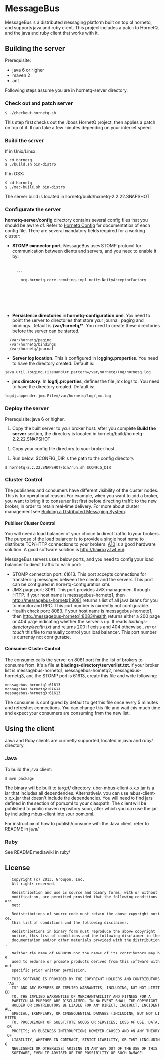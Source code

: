 =MessageBus=

MessageBus is a distributed messaging platform built on top of hornetq, and supports java and ruby client. This project includes a patch to HornetQ, and the java and ruby client that works with it.

==Building the server==
Prerequisite: 
* java 6 or higher
* maven 2
* ant

Following steps assume you are in hornetq-server directory.

===Check out and patch server===
 $ ./checkout-hornetq.sh

This step first checks out the Jboss HornetQ project, then applies a patch on top of it. It can take a few minutes depending on your internet speed.

===Build the server===
If in Unix/Linux:

 $ cd hornetq
 $ ./build.sh bin-distro

If in OSX:

 $ cd hornetq
 $ ./mac-build.sh bin-distro

The server build is located in hornetq/build/hornetq-2.2.22.SNAPSHOT

===Configurate the server===
'''hornetq-server/config''' directory contains several config files that you should be aware of. Refer to [[http://docs.jboss.org/hornetq/2.2.14.Final/user-manual/en/html/configuration-index.html|Hornetq Config]] for documentation of each config file. There are several mandatory fields required for a working cluster:

*'''STOMP connector port'''. MessageBus uses STOMP protocol for communication between clients and servers, and you need to enable it by:
    <acceptors>
      ...
      <acceptor name="stomp-acceptor">
        <factory-class>org.hornetq.core.remoting.impl.netty.NettyAcceptorFactory</factory-class>
         <param key="host"  value="${hornetq.remoting.netty.host:0.0.0.0}"/>
        <param key="protocol" value="stomp" />
        <param key="port" value="61613" />
        <param key="use-nio" value="true" />
      </acceptor>
    </acceptors>
*'''Persistence directories''' in '''hornetq-configuration.xml'''. You need to point the server to directories that store your journal, paging and bindings. Default is '''/var/hornetq/*'''. You need to create these directories before the server can be started.
   <paging-directory>/var/hornetq/paging</paging-directory>
   <bindings-directory>/var/hornetq/bindings</bindings-directory>
   <journal-directory>/var/hornetq/journal</journal-directory>
*'''Server log location'''. This is configured in '''logging.properties'''. You need to have the directory created. Default is:
 java.util.logging.FileHandler.pattern=/var/hornetq/log/hornetq.log
*'''jmx directory'''. In '''log4j.properties''', defines the file jmx logs to. You need to have the directory created. Default is:
 log4j.appender.jmx.File=/var/hornetq/log/jmx.log

===Deploy the server===

Prerequisite: java 6 or higher.

#Copy the built server to your broker host. After you complete '''Build the server''' section, the directory is located in hornetq/build/hornetq-2.2.22.SNAPSHOT

#Copy your config file directory to your broker host. 

#Run below. $CONFIG_DIR is the path to the config directory.
 $ hornetq-2.2.22.SNAPSHOT/bin/run.sh $CONFIG_DIR

===Cluster Control===
The publishers and consumers have different visibility of the cluster nodes. This is for operational reason. For example, when you want to add a broker, you want to bring it to consumer list first before directing traffic to the new broker, in order to retain real-time delivery. For more about cluster management see [[https://engineering.groupon.com/2013/hornetq/building-a-distributed-messaging-system/|Building a Distributed Messaging System]].

====Publiser Cluster Control====
You will need a load balancer of your choice to direct traffic to your brokers. The purpose of the load balancer is to provide a single host name to distribute TCP/HTTP connections to your brokers. [[http://www.a10networks.com/|A10]] is a good hardware solution. A good software solution is [[Haproxy|http://haproxy.1wt.eu/]].

MessageBus servers uses below ports, and you need to config your load balancer to direct traffic to each port:

*STOMP connection port: 61613. This port accepts connections for transferring messages between the clients and the servers. This port can be configured in hornetq-configuration.xml.
*JMX page port: 8081. This port provides JMX management through HTTP. If your host name is messagebus-hornetq1, then http://messagebus-hornetq1:8081 returns a list of all java beans for you to monitor and RPC. This port number is currently not configurable.
*Health check port: 8083. If your host name is messagebus-hornetq1, then http://messagebus-hornetq1:8083/health returns either a 200 page or 404 page indicating whether the server is up. It reads ''bindings-directory/health.txt'' and returns 200 if exists and 404 otherwise.. ''rm'' or ''touch'' this file to manually control your load balancer. This port number is currently not configurable.

====Consumer Cluster Control====
The consumer calls the server on 8081 port for the list of brokers to consume from. It's a file at '''bindings-directory/serverlist.txt'''. If your broker list is messagebus-hornetq1, messagebus-hornetq2, messagebus-hornetq3, and the STOMP port is 61613, create this file and write following:

 messagebus-hornetq1:61613
 messagebus-hornetq2:61613
 messagebus-hornetq3:61613

The consumer is configured by default to get this file once every 5 minutes and refreshes connections. You can change this file and wait this much time and expect your consumers are consuming from the new list.

==Using the client==
Java and Ruby clients are currnetly supported, located in java/ and ruby/ directory.

===Java===
To build the java client:

 $ mvn package

The binary will be built to target/ directory. uber-mbus-client-x.x.x.jar is a jar that includes all dependencies. Alternatively, you can use mbus-client-x.x.x.jar that doesn't include the dependencies. You will need to find jars defined in the <dependencies> section of pom.xml to your classpath. The client will be published to public maven repository soon, after which you can use the jar by including mbus-client into your pom.xml.

For instruction of how to publish/consume with the Java client, refer to README in java/

===Ruby===
See README.mediawiki in ruby/

==License==
    Copyright (c) 2013, Groupon, Inc.
    All rights reserved.
    
    Redistribution and use in source and binary forms, with or without
    modification, are permitted provided that the following conditions are
    met:
    
    Redistributions of source code must retain the above copyright notice,
    this list of conditions and the following disclaimer.
    
    Redistributions in binary form must reproduce the above copyright
    notice, this list of conditions and the following disclaimer in the
    documentation and/or other materials provided with the distribution.
    
    Neither the name of GROUPON nor the names of its contributors may be
    used to endorse or promote products derived from this software without
    specific prior written permission.
    
    THIS SOFTWARE IS PROVIDED BY THE COPYRIGHT HOLDERS AND CONTRIBUTORS "AS
    IS" AND ANY EXPRESS OR IMPLIED WARRANTIES, INCLUDING, BUT NOT LIMITED
    TO, THE IMPLIED WARRANTIES OF MERCHANTABILITY AND FITNESS FOR A
    PARTICULAR PURPOSE ARE DISCLAIMED. IN NO EVENT SHALL THE COPYRIGHT
    HOLDER OR CONTRIBUTORS BE LIABLE FOR ANY DIRECT, INDIRECT, INCIDENTAL,
    SPECIAL, EXEMPLARY, OR CONSEQUENTIAL DAMAGES (INCLUDING, BUT NOT LIMITED
    TO, PROCUREMENT OF SUBSTITUTE GOODS OR SERVICES; LOSS OF USE, DATA, OR
    PROFITS; OR BUSINESS INTERRUPTION) HOWEVER CAUSED AND ON ANY THEORY OF
    LIABILITY, WHETHER IN CONTRACT, STRICT LIABILITY, OR TORT (INCLUDING
    NEGLIGENCE OR OTHERWISE) ARISING IN ANY WAY OUT OF THE USE OF THIS
    SOFTWARE, EVEN IF ADVISED OF THE POSSIBILITY OF SUCH DAMAGE.
